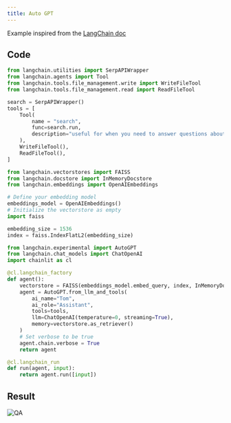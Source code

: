 ```yaml
---
title: Auto GPT
---
```


Example inspired from the [LangChain doc](https://python.langchain.com/en/latest/use_cases/autonomous_agents/autogpt.html)

## Code
```python
from langchain.utilities import SerpAPIWrapper
from langchain.agents import Tool
from langchain.tools.file_management.write import WriteFileTool
from langchain.tools.file_management.read import ReadFileTool

search = SerpAPIWrapper()
tools = [
    Tool(
        name = "search",
        func=search.run,
        description="useful for when you need to answer questions about current events. You should ask targeted questions"
    ),
    WriteFileTool(),
    ReadFileTool(),
]

from langchain.vectorstores import FAISS
from langchain.docstore import InMemoryDocstore
from langchain.embeddings import OpenAIEmbeddings

# Define your embedding model
embeddings_model = OpenAIEmbeddings()
# Initialize the vectorstore as empty
import faiss

embedding_size = 1536
index = faiss.IndexFlatL2(embedding_size)

from langchain.experimental import AutoGPT
from langchain.chat_models import ChatOpenAI
import chainlit as cl

@cl.langchain_factory
def agent():
    vectorstore = FAISS(embeddings_model.embed_query, index, InMemoryDocstore({}), {})
    agent = AutoGPT.from_llm_and_tools(
        ai_name="Tom",
        ai_role="Assistant",
        tools=tools,
        llm=ChatOpenAI(temperature=0, streaming=True),
        memory=vectorstore.as_retriever()
    )
    # Set verbose to be true
    agent.chain.verbose = True
    return agent

@cl.langchain_run
def run(agent, input):
    return agent.run([input])
```

## Result
![QA](/images/auto-gpt.png)